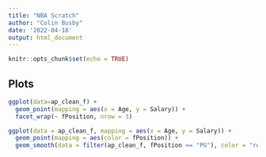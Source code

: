 ```yaml
---
title: "NBA Scratch"
author: "Colin Busby"
date: '2022-04-18'
output: html_document
---
```


```r
knitr::opts_chunk$set(echo = TRUE)
```


## Plots

```r
ggplot(data=ap_clean_f) +
  geom_point(mapping = aes(x = Age, y = Salary)) + 
  facet_wrap(~ fPosition, nrow = 3)
```

```r
ggplot(data = ap_clean_f, mapping = aes(x = Age, y = Salary)) +
  geom_point(mapping = aes(color = fPosition)) +
  geom_smooth(data = filter(ap_clean_f, fPosition == "PG"), color = "red", se = FALSE)
```

